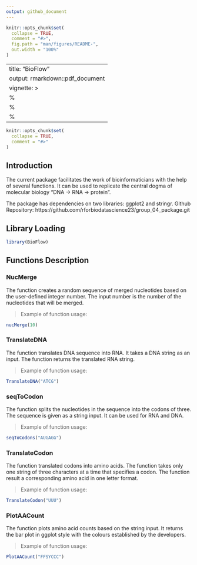 ```yaml
---
output: github_document
---
```


<!-- README.md is generated from README.Rmd. Please edit that file -->

```r
knitr::opts_chunk$set(
  collapse = TRUE,
  comment = "#>",
  fig.path = "man/figures/README-",
  out.width = "100%"
)
```

---
title: "BioFlow"
output: rmarkdown::pdf_document
vignette: >
  %\VignetteIndexEntry{BioFlow}
  %\VignetteEngine{knitr::rmarkdown}
  %\VignetteEncoding{UTF-8}
---

```r
knitr::opts_chunk$set(
  collapse = TRUE,
  comment = "#>"
)
```

## Introduction

The current package facilitates the work of bioinformaticians with the help of several functions. It can be used to replicate the central dogma of molecular biology "DNA -\> RNA -\> protein".

The package has dependencies on two libraries: ggplot2 and stringr.
Github Repository: https://github.com/rforbiodatascience23/group_04_package.git

## Library Loading

```r
library(BioFlow)
```

## Functions Description

### NucMerge

The function creates a random sequence of merged nucleotides based on the user-defined integer number. The input number is the number of the nucleotides that will be merged.

> Example of function usage:

```r
nucMerge(10)
```

### TranslateDNA

The function translates DNA sequence into RNA. It takes a DNA string as an input. The function returns the translated RNA string.

> Example of function usage:

```r
TranslateDNA("ATCG")
```

### seqToCodon

The function splits the nucleotides in the sequence into the codons of three. The sequence is given as a string input. It can be used for RNA and DNA.

> Example of function usage:

```r
seqToCodons("AUGAGG")
```

### TranslateCodon

The function translated codons into amino acids. The function takes only one string of three characters at a time that specifies a codon. The function result a corresponding amino acid in one letter format.

> Example of function usage:

```r
TranslateCodon("UUU")
```

### PlotAACount

The function plots amino acid counts based on the string input. It returns the bar plot in ggplot style with the colours established by the developers.

> Example of function usage:

```r
PlotAACount("FFSYCCC")
```
